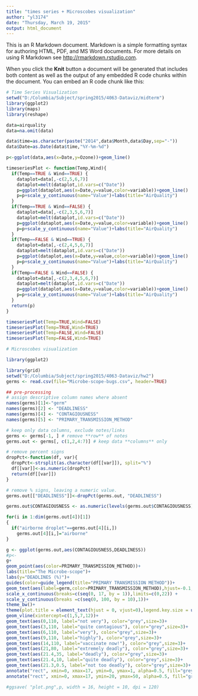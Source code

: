 ---
title: "times series + Microscobes visualization"
author: "yl3174"
date: "Thursday, March 19, 2015"
output: html_document
---

This is an R Markdown document. Markdown is a simple formatting syntax for authoring HTML, PDF, and MS Word documents. For more details on using R Markdown see <http://rmarkdown.rstudio.com>.

When you click the **Knit** button a document will be generated that includes both content as well as the output of any embedded R code chunks within the document. You can embed an R code chunk like this:

```{r}
# Time Series Visualization
setwd("D:/Columbia/Subject/spring2015/4063-Dataviz/midterm")
library(ggplot2)
library(maps)
library(reshape)

data=airquality
data=na.omit(data)

data$time=as.character(paste("2014",data$Month,data$Day,sep="-"))
data$Date=as.Date(data$time,"%Y-%m-%d")

p<-ggplot(data,aes(x=Date,y=Ozone))+geom_line()

timeseriesPlot <- function(Temp,Wind){
  if(Temp==TRUE & Wind==TRUE) {
    dataplot=data[,-c(2,5,6,7)]
    dataplot=melt(dataplot,id.vars=c("Date"))
    p=ggplot(dataplot,aes(x=Date,y=value,color=variable))+geom_line()
    p=p+scale_y_continuous(name="Value")+labs(title="AirQuality")
  }
  if(Temp==TRUE & Wind==FALSE) {
    dataplot=data[,-c(2,3,5,6,7)]
    dataplot=melt(dataplot,id.vars=c("Date"))
    p=ggplot(dataplot,aes(x=Date,y=value,color=variable))+geom_line()
    p=p+scale_y_continuous(name="Value")+labs(title="AirQuality")
  }
  if(Temp==FALSE & Wind==TRUE) {
    dataplot=data[,-c(2,4,5,6,7)]
    dataplot=melt(dataplot,id.vars=c("Date"))
    p=ggplot(dataplot,aes(x=Date,y=value,color=variable))+geom_line()
    p=p+scale_y_continuous(name="Value")+labs(title="AirQuality")
  }
  if(Temp==FALSE & Wind==FALSE) {
    dataplot=data[,-c(2,3,4,5,6,7)]
    dataplot=melt(dataplot,id.vars=c("Date"))
    p=ggplot(dataplot,aes(x=Date,y=value,color=variable))+geom_line()
    p=p+scale_y_continuous(name="Value")+labs(title="AirQuality")
  }
  return(p)
}

timeseriesPlot(Temp=TRUE,Wind=FALSE)
timeseriesPlot(Temp=TRUE,Wind=TRUE)
timeseriesPlot(Temp=FALSE,Wind=FALSE)
timeseriesPlot(Temp=FALSE,Wind=TRUE)

# Microscobes visualization

library(ggplot2)

library(grid)
setwd("D:/Columbia/Subject/spring2015/4063-Dataviz/hw2")
germs <- read.csv(file="Microbe-scope-bugs.csv", header=TRUE)

## pre-processing
# assign descriptive column names where absent
names(germs)[1]<-"germ"
names(germs)[2] <- "DEADLINESS"
names(germs)[4] <- "CONTAGIOUSNESS"
names(germs)[5] <- "PRIMARY_TRANSMISSION_METHOD"

# keep only data columns, exclude notes/links
germs <- germs[-1, ] # remove **row** of notes
germs.out <- germs[, c(1,2,4:7)] # keep data **columns** only

# remove percent signs
dropPct<-function(df, var){
  dropPct<-strsplit(as.character(df[[var]]), split="%")
  df[[var]]<-as.numeric(dropPct)
  return(df[[var]])
}

# remove % signs, leaving a numeric value.
germs.out[["DEADLINESS"]]<-dropPct(germs.out, "DEADLINESS")

germs.out$CONTAGIOUSNESS <- as.numeric(levels(germs.out$CONTAGIOUSNESS))[germs.out$CONTAGIOUSNESS]

for(i in 1:dim(germs.out[4])[1])
{
  if("airborne droplet"==germs.out[4][i,])
    germs.out[4][i,]="airborne"
}

g <- ggplot(germs.out,aes(CONTAGIOUSNESS,DEADLINESS))
#p<-
g+
geom_point(aes(color=PRIMARY_TRANSMISSION_METHOD))+
labs(title="The Microbe-scope")+
labs(y="DEADLINES (%)")+
guides(color=guide_legend(title="PRIMARY TRANSMISSION METHOD"))+
geom_text(aes(label=germ,color=PRIMARY_TRANSMISSION_METHOD),hjust=-0.1, vjust=-0.1,size=2)+
scale_x_continuous(breaks=c(seq(0, 17, by = 1)),limits=c(0,22)) +
scale_y_continuous(breaks =c(seq(0, 100, by = 10),1))+
theme_bw()+
theme(plot.title = element_text(hjust = 0, vjust=0),legend.key.size = unit(0, "cm"),legend.position='top',legend.text=element_text(size=7))+
geom_vline(xintercept=c(1,5,7,12))+
geom_text(aes(0,110, label="not very"), color="grey",size=3)+
geom_text(aes(3,110, label="quite contagious"), color="grey",size=3)+
geom_text(aes(6,110, label="very"), color="grey",size=3)+
geom_text(aes(9,110, label="highly"), color="grey",size=3)+
geom_text(aes(14,110, label="vaccinate now!"), color="grey",size=3)+
geom_text(aes(21,80, label="extremely deadly"), color="grey",size=3)+
geom_text(aes(21.4,35, label="deadly"), color="grey",size=3)+
geom_text(aes(21.4,10, label="quite deadly"), color="grey",size=3)+
geom_text(aes(21.3,0.5, label="not too deadly"), color="grey",size=3)+
annotate("rect", xmin=0, xmax=17, ymin=0, ymax=1, alpha=0.5, fill="grey")+
annotate("rect", xmin=0, xmax=17, ymin=20, ymax=50, alpha=0.5, fill="grey")

#ggsave( "plot.png",p, width = 16, height = 10, dpi = 120)
```
